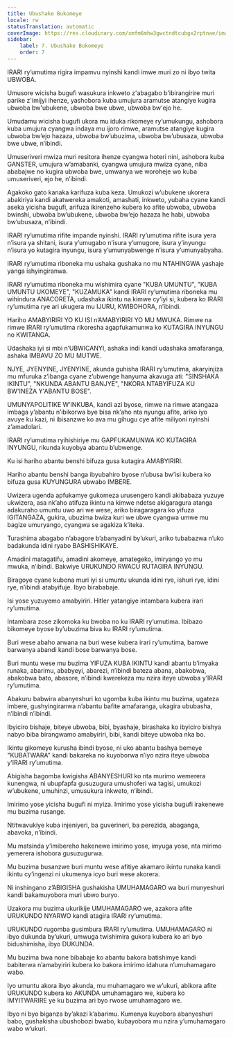 ```yaml
---
title: Ubushake Bukomeye
locale: rw
statusTranslation: automatic
coverImage: https://res.cloudinary.com/xmfm6mhw3gwctndtcubgx2rptnae/image/upload/v1740337243/small_cover_educacion_fundamental_a051170f1c.webp
sidebar:
    label: 7. Ubushake Bukomeye
    order: 7
---
```

IRARI ry’umutima rigira impamvu nyinshi kandi imwe muri zo ni ibyo twita UBWOBA.

Umusore wicisha bugufi wasukura inkweto z'abagabo b'ibirangirire muri parike z'imijyi ihenze, yashobora kuba umujura aramutse atangiye kugira ubwoba bw'ubukene, ubwoba bwe ubwe, ubwoba bw'ejo he.

Umudamu wicisha bugufi ukora mu iduka rikomeye ry’umukungu, ashobora kuba umujura cyangwa indaya mu ijoro rimwe, aramutse atangiye kugira ubwoba bw’ejo hazaza, ubwoba bw’ubuzima, ubwoba bw’ubusaza, ubwoba bwe ubwe, n’ibindi.

Umuseriveri mwiza muri resitora ihenze cyangwa hoteri nini, ashobora kuba GANSTER, umujura w’amabanki, cyangwa umujura mwiza cyane, niba ababajwe no kugira ubwoba bwe, umwanya we woroheje wo kuba umuseriveri, ejo he, n’ibindi.

Agakoko gato kanaka karifuza kuba keza. Umukozi w’ubukene ukorera abakiriya kandi akatwereka amakoti, amashati, inkweto, yubaha cyane kandi aseka yicisha bugufi, arifuza ikirenzeho kubera ko afite ubwoba, ubwoba bwinshi, ubwoba bw’ubukene, ubwoba bw’ejo hazaza he habi, ubwoba bw’ubusaza, n’ibindi.

IRARI ry’umutima rifite impande nyinshi. IRARI ry’umutima rifite isura yera n’isura ya shitani, isura y’umugabo n’isura y’umugore, isura y’inyungu n’isura yo kutagira inyungu, isura y’umunyabwenge n’isura y’umunyabyaha.

IRARI ry’umutima riboneka mu ushaka gushaka no mu NTAHINGWA yashaje yanga ishyingiranwa.

IRARI ry’umutima riboneka mu wishimira cyane "KUBA UMUNTU", "KUBA UMUNTU UKOMEYE", "KUZAMUKA" kandi IRARI ry’umutima riboneka mu wihindura ANACORETA, udashaka ikintu na kimwe cy’iyi si, kubera ko IRARI ry’umutima rye ari ukugera mu IJURU, KWIBOHORA, n’ibindi.

Hariho AMABYIRIRI YO KU ISI n’AMABYIRIRI YO MU MWUKA. Rimwe na rimwe IRARI ry’umutima rikoresha agapfukamunwa ko KUTAGIRA INYUNGU no KWITANGA.

Udashaka iyi si mbi n’UBWICANYI, ashaka indi kandi udashaka amafaranga, ashaka IMBAVU ZO MU MUTWE.

NJYE, JYENYINE, JYENYINE, akunda guhisha IRARI ry’umutima, akaryinjiza mu mfuruka z’ibanga cyane z’ubwenge hanyuma akavuga ati: "SINSHAKA IKINTU", "NKUNDA ABANTU BANJYE", "NKORA NTABYIFUZA KU BW'INEZA Y'ABANTU BOSE".

UMUNYAPOLITIKE W’INKUBA, kandi azi byose, rimwe na rimwe atangaza imbaga y’abantu n’ibikorwa bye bisa nk’aho nta nyungu afite, ariko iyo avuye ku kazi, ni ibisanzwe ko ava mu gihugu cye afite miliyoni nyinshi z’amadolari.

IRARI ry’umutima ryihishiriye mu GAPFUKAMUNWA KO KUTAGIRA INYUNGU, rikunda kuyobya abantu b’ubwenge.

Ku isi hariho abantu benshi bifuza gusa kutagira AMABYIRIRI.

Hariho abantu benshi banga ibyubahiro byose n’ubusa bw’isi kubera ko bifuza gusa KUYUNGURA ubwabo IMBERE.

Uwizera ugenda apfukamye gukomeza urusengero kandi akibabaza yuzuye ukwizera, asa nk’aho atifuza ikintu na kimwe ndetse akigaragura atanga adakuraho umuntu uwo ari we wese, ariko biragaragara ko yifuza IGITANGAZA, gukira, ubuzima bwiza kuri we ubwe cyangwa umwe mu bagize umuryango, cyangwa se agakiza k’iteka.

Turashima abagabo n’abagore b’abanyadini by’ukuri, ariko tubabazwa n’uko badakunda idini ryabo BASHISHIKAYE.

Amadini matagatifu, amadini akomeye, amategeko, imiryango yo mu mwuka, n’ibindi. Bakwiye URUKUNDO RWACU RUTAGIRA INYUNGU.

Biragoye cyane kubona muri iyi si umuntu ukunda idini rye, ishuri rye, idini rye, n’ibindi atabyifuje. Ibyo birababaje.

Isi yose yuzuyemo amabyiriri. Hitler yatangiye intambara kubera irari ry’umutima.

Intambara zose zikomoka ku bwoba no ku IRARI ry’umutima. Ibibazo bikomeye byose by’ubuzima biva ku IRARI ry’umutima.

Buri wese abaho arwana na buri wese kubera irari ry’umutima, bamwe barwanya abandi kandi bose barwanya bose.

Buri muntu wese mu buzima YIFUZA KUBA IKINTU kandi abantu b’imyaka runaka, abarimu, ababyeyi, abarezi, n’ibindi bateza abana, abakobwa, abakobwa bato, abasore, n’ibindi kwerekeza mu nzira iteye ubwoba y’IRARI ry’umutima.

Abakuru babwira abanyeshuri ko ugomba kuba ikintu mu buzima, ugateza imbere, gushyingiranwa n’abantu bafite amafaranga, ukagira ububasha, n’ibindi n’ibindi.

Ibyiciro bishaje, biteye ubwoba, bibi, byashaje, birashaka ko ibyiciro bishya nabyo biba birangwamo amabyiriri, bibi, kandi biteye ubwoba nka bo.

Ikintu gikomeye kurusha ibindi byose, ni uko abantu bashya bemeye "KUBATWARA" kandi bakareka no kuyoborwa n’iyo nzira iteye ubwoba y’IRARI ry’umutima.

Abigisha bagomba kwigisha ABANYESHURI ko nta murimo wemerera kunengwa, ni ubupfapfa gusuzugura umushoferi wa tagisi, umukozi w’ubukene, umuhinzi, umusukura inkweto, n’ibindi.

Imirimo yose yicisha bugufi ni myiza. Imirimo yose yicisha bugufi irakenewe mu buzima rusange.

Ntitwavukiye kuba injeniyeri, ba guverineri, ba perezida, abaganga, abavoka, n’ibindi.

Mu matsinda y’imibereho hakenewe imirimo yose, imyuga yose, nta mirimo yemerera ishobora gusuzugurwa.

Mu buzima busanzwe buri muntu wese afitiye akamaro ikintu runaka kandi ikintu cy’ingenzi ni ukumenya icyo buri wese akorera.

Ni inshingano z’ABIGISHA gushakisha UMUHAMAGARO wa buri munyeshuri kandi bakamuyobora muri ubwo buryo.

Uzakora mu buzima ukurikije UMUHAMAGARO we, azakora afite URUKUNDO NYARWO kandi atagira IRARI ry’umutima.

URUKUNDO rugomba gusimbura IRARI ry’umutima. UMUHAMAGARO ni ibyo dukunda by’ukuri, umwuga twishimira gukora kubera ko ari byo bidushimisha, ibyo DUKUNDA.

Mu buzima bwa none bibabaje ko abantu bakora batishimye kandi babiterwa n’amabyiriri kubera ko bakora imirimo idahura n’umuhamagaro wabo.

Iyo umuntu akora ibyo akunda, mu muhamagaro we w’ukuri, abikora afite URUKUNDO kubera ko AKUNDA umuhamagaro we, kubera ko IMYITWARIRE ye ku buzima ari byo rwose umuhamagaro we.

Ibyo ni byo biganza by’akazi k’abarimu. Kumenya kuyobora abanyeshuri babo, gushakisha ubushobozi bwabo, kubayobora mu nzira y’umuhamagaro wabo w’ukuri.

